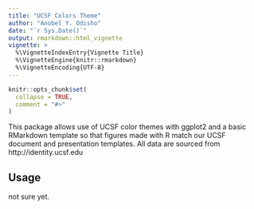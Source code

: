 ```yaml
---
title: "UCSF Colors Theme"
author: "Anobel Y. Odisho"
date: "`r Sys.Date()`"
output: rmarkdown::html_vignette
vignette: >
  %\VignetteIndexEntry{Vignette Title}
  %\VignetteEngine{knitr::rmarkdown}
  %\VignetteEncoding{UTF-8}
---
```


```r
knitr::opts_chunk$set(
  collapse = TRUE,
  comment = "#>"
)
```

This package allows use of UCSF color themes with ggplot2 and a basic RMarkdown template so that figures made with R match our UCSF document and presentation templates. All data are sourced from http://identity.ucsf.edu

## Usage
not sure yet.
